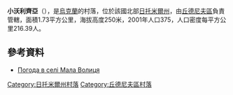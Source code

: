 {{coord|49|53|54|N|28|11|53|E|scale:30000|display=title}}

'''小沃利齊亞'''（{{lang-uk|Мала Волиця}}），是[[烏克蘭|烏克蘭]]的村落，位於該國北部[[日托米爾州|日托米爾州]]，由[[丘德尼夫區|丘德尼夫區]]負責管轄，面積1.73平方公里，海拔高度250米，2001年人口375，人口密度每平方公里216.39人。

==參考資料== 
* [http://weather.in.ua/ua/zhitomirskaja/14485 Погода в селі Мала Волиця] {{Wayback|url=http://weather.in.ua/ua/zhitomirskaja/14485 |date=20111219162751 }}

{{DEFAULTSORT:Мала Волиця}}
[[Category:日托米爾州村落|Category:日托米爾州村落]]
[[Category:丘德尼夫區村落|Category:丘德尼夫區村落]]


{{Zhytomyr-geo-stub}}
